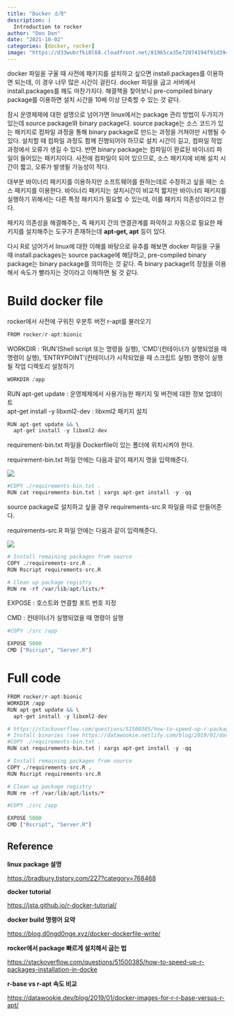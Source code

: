 ```yaml
---
title: "Docker 소개"
description: |
  Introduction to rocker 
author: "Don Don"
date: "2021-10-02"
categories: [docker, rocker]
image: "https://d33wubrfki0l68.cloudfront.net/81965ca35e72074194f91d39493d6c613071f3c7/7ef8e/img/rocker.png"
---
```


docker 파일을 구울 때 사전에 패키지를 설치하고 싶으면 install.packages를 이용하면 되는데, 이 경우 너무 많은 시간이 걸린다. docker 파일을 굽고 서버에서 install.packages를 해도 마찬가지다. 해결책을 찾아보니 pre-compiled binary package를 이용하면 설치 시간을 10배 이상 단축할 수 있는 것 같다.

잠시 운영체제에 대한 설명으로 넘어가면 linux에서는 package 관리 방법이 두가지가 있는데 source package와 binary package다. source package는 소스 코드가 있는 패키지로 컴파일 과정을 통해 binary package로 만드는 과정을 거쳐야만 시행될 수 있다. 설치할 때 컴파일 과정도 함께 진행되어야 하므로 설치 시간이 길고, 컴파일 작업 과정에서 오류가 생길 수 있다. 반면 binary package는 컴파일이 완료된 바이너리 파일이 들어있는 패키지이다. 사전에 컴파일이 되어 있으므로, 소스 패키지에 비해 설치 시간이 짧고, 오류가 발생될 가능성이 적다.

대부분 바이너리 패키지를 이용하지만 소프트웨어를 원하는데로 수정하고 싶을 때는 소스 패키지를 이용한다. 바이너리 패키지는 설치시간이 비교적 짧지만 바이너리 패키지를 실행하기 위해서는 다른 특정 패키지가 필요할 수 있는데, 이를 패키지 의존성이라고 한다.

패키지 의존성을 해결해주는, 즉 패키지 간의 연결관계를 파악하고 자동으로 필요한 패키지를 설치해주는 도구가 존재하는데 **apt-get, apt** 등이 있다.

다시 R로 넘어가서 linux에 대한 이해를 바탕으로 유추를 해보면 docker 파일을 구울 때 install.packages는 source package에 해당하고, pre-compiled binary package는 binary package를 의미하는 것 같다. 즉 binary package의 장점을 이용해서 속도가 빨라지는 것이라고 이해하면 될 것 같다.

# Build docker file

rocker에서 사전에 구워진 우분투 버전 r-apt를 불러오기

```r
FROM rocker/r-apt:bionic
```

WORKDIR : 'RUN'(Shell script 또는 명령을 실행), 'CMD'(컨테이너가 실행되었을 때 명령이 실행), 'ENTRYPOINT'(컨테이너가 시작되었을 때 스크립트 실행) 명령이 실행될 작업 디렉토리 설정하기

```r
WORKDIR /app
```

RUN apt-get update : 운영체제에서 사용가능한 패키지 및 버전에 대한 정보 업데이트\
apt-get install -y libxml2-dev : libxml2 패키지 설치

```r
RUN apt-get update && \
  apt-get install -y libxml2-dev
```

requirement-bin.txt 파일을 Dockerfile이 있는 폴더에 위치시켜야 한다.

requirement-bin.txt 파일 안에는 다음과 같이 패키지 명을 입력해준다.

![](docker_files/Capture.PNG)

```r
#COPY ./requirements-bin.txt .
RUN cat requirements-bin.txt | xargs apt-get install -y -qq
```

source package로 설치하고 싶을 경우 requirements-src.R 파일을 따로 만들어준다.

requirements-src.R 파일 안에는 다음과 같이 입력해준다.

![](docker_files/Capture2.PNG)

```r
# Install remaining packages from source
COPY ./requirements-src.R .
RUN Rscript requirements-src.R
```

```r
# Clean up package registry
RUN rm -rf /var/lib/apt/lists/*
```

EXPOSE : 호스트와 연결할 포트 번호 지정

CMD : 컨테이너가 실행되었을 때 명령이 실행

```r
#COPY ./src /app

EXPOSE 5000
CMD ["Rscript", "Server.R"]

```

# Full code

```r
FROM rocker/r-apt:bionic
WORKDIR /app
RUN apt-get update && \
  apt-get install -y libxml2-dev

# https://stackoverflow.com/questions/51500385/how-to-speed-up-r-packages-installation-in-docker
# Install binaries (see https://datawookie.netlify.com/blog/2019/01/docker-images-for-r-r-base-versus-r-apt/)
#COPY ./requirements-bin.txt .
RUN cat requirements-bin.txt | xargs apt-get install -y -qq

# Install remaining packages from source
COPY ./requirements-src.R .
RUN Rscript requirements-src.R

# Clean up package registry
RUN rm -rf /var/lib/apt/lists/*

#COPY ./src /app

EXPOSE 5000
CMD ["Rscript", "Server.R"]


```

## Reference

**linux package 설명**

<https://bradbury.tistory.com/227?category=768468>

**docker tutorial**

<https://jsta.github.io/r-docker-tutorial/>

**docker build 명령어 요약**

<https://blog.d0ngd0nge.xyz/docker-dockerfile-write/>

**rocker에서 package 빠르게 설치해서 굽는 법**

<https://stackoverflow.com/questions/51500385/how-to-speed-up-r-packages-installation-in-docke>

**r-base vs r-apt 속도 비교**

<https://datawookie.dev/blog/2019/01/docker-images-for-r-r-base-versus-r-apt/>
